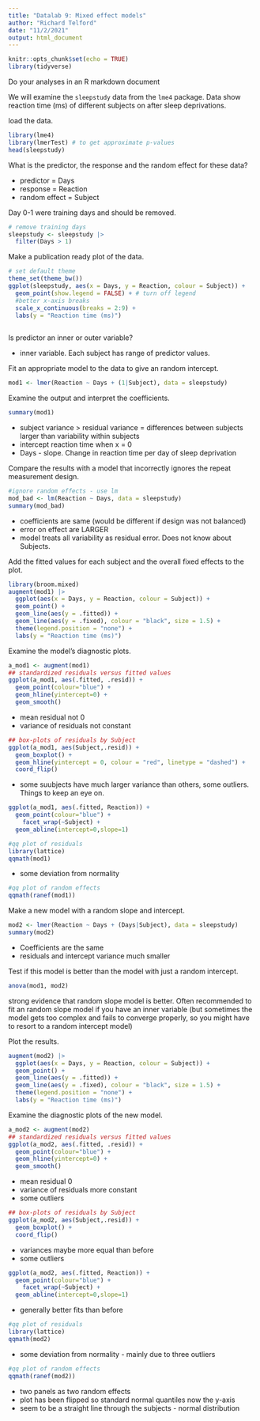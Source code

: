 ```yaml
---
title: "Datalab 9: Mixed effect models"
author: "Richard Telford"
date: "11/2/2021"
output: html_document
---
```


```r
knitr::opts_chunk$set(echo = TRUE)
library(tidyverse)
```

Do your analyses in an R markdown document

We will examine the `sleepstudy` data from the `lme4` package.
Data show reaction time (ms) of different subjects on after sleep deprivations.

load the data.

```r
library(lme4)
library(lmerTest) # to get approximate p-values
head(sleepstudy)
```


What is the predictor, the response and the random effect for these data?

- predictor = Days
- response = Reaction
- random effect = Subject

Day 0-1 were training days and should be removed.

```r
# remove training days
sleepstudy <- sleepstudy |> 
  filter(Days > 1)
```



Make a publication ready plot of the data.

```r
# set default theme
theme_set(theme_bw())
ggplot(sleepstudy, aes(x = Days, y = Reaction, colour = Subject)) +
  geom_point(show.legend = FALSE) + # turn off legend
  #better x-axis breaks
  scale_x_continuous(breaks = 2:9) +
  labs(y = "Reaction time (ms)")
  
```



Is predictor an inner or outer variable?

- inner variable. Each subject has range of predictor values.

Fit an appropriate model to the data to give an random intercept.

```r
mod1 <- lmer(Reaction ~ Days + (1|Subject), data = sleepstudy)
```


Examine the output and interpret the coefficients.

```r
summary(mod1)
```

- subject variance > residual variance = differences between subjects larger than variability within subjects
- intercept reaction time when x = 0
- Days - slope. Change in reaction time per day of sleep deprivation

Compare the results with a model that incorrectly ignores the repeat measurement design.

```r
#ignore random effects - use lm
mod_bad <- lm(Reaction ~ Days, data = sleepstudy)
summary(mod_bad)
```
 - coefficients are same (would be different if design was not balanced)
 - error on effect are LARGER
 - model treats all variability as residual error. Does not know about Subjects.

Add the fitted values for each subject and the overall fixed effects to the plot.

```r
library(broom.mixed)
augment(mod1) |> 
  ggplot(aes(x = Days, y = Reaction, colour = Subject)) +
  geom_point() +
  geom_line(aes(y = .fitted)) +
  geom_line(aes(y = .fixed), colour = "black", size = 1.5) +
  theme(legend.position = "none") +
  labs(y = "Reaction time (ms)")

```


Examine the model's diagnostic plots.

```r
a_mod1 <- augment(mod1)
## standardized residuals versus fitted values
ggplot(a_mod1, aes(.fitted, .resid)) + 
  geom_point(colour="blue") +
  geom_hline(yintercept=0) +
  geom_smooth()
```

- mean residual not 0
- variance of residuals not constant

```r
## box-plots of residuals by Subject
ggplot(a_mod1, aes(Subject,.resid)) + 
  geom_boxplot() + 
  geom_hline(yintercept = 0, colour = "red", linetype = "dashed") +
  coord_flip()
```

- some suubjects have much larger variance than others, some outliers. Things to keep an eye on.

```r
ggplot(a_mod1, aes(.fitted, Reaction)) + 
  geom_point(colour="blue") +
    facet_wrap(~Subject) +
  geom_abline(intercept=0,slope=1)
```


```r
#qq plot of residuals
library(lattice)
qqmath(mod1)
```

- some deviation from normality

```r
#qq plot of random effects
qqmath(ranef(mod1))
```


Make a new model with a random slope and intercept.

```r
mod2 <- lmer(Reaction ~ Days + (Days|Subject), data = sleepstudy)
summary(mod2)
```

- Coefficients are the same
- residuals and intercept variance much smaller

Test if this model is better than the model with just a random intercept.

```r
anova(mod1, mod2)
```
strong evidence that random slope model is better. Often recommended to fit an random slope model if you have an inner variable (but sometimes the model gets too complex and fails to converge properly, so you might have to resort to a random intercept model)

Plot the results.

```r
augment(mod2) |> 
  ggplot(aes(x = Days, y = Reaction, colour = Subject)) +
  geom_point() +
  geom_line(aes(y = .fitted)) +
  geom_line(aes(y = .fixed), colour = "black", size = 1.5) +
  theme(legend.position = "none") +
  labs(y = "Reaction time (ms)")
```


Examine the diagnostic plots of the new model.


```r
a_mod2 <- augment(mod2)
## standardized residuals versus fitted values
ggplot(a_mod2, aes(.fitted, .resid)) + 
  geom_point(colour="blue") +
  geom_hline(yintercept=0) +
  geom_smooth()
```

- mean residual 0
- variance of residuals more constant
- some outliers

```r
## box-plots of residuals by Subject
ggplot(a_mod2, aes(Subject,.resid)) + 
  geom_boxplot() + 
  coord_flip()
```

- variances maybe more equal than before
- some outliers

```r
ggplot(a_mod2, aes(.fitted, Reaction)) + 
  geom_point(colour="blue") +
    facet_wrap(~Subject) +
  geom_abline(intercept=0,slope=1)
```
 - generally better fits than before

```r
#qq plot of residuals
library(lattice)
qqmath(mod2)
```

- some deviation from normality - mainly due to three outliers

```r
#qq plot of random effects
qqmath(ranef(mod2))
```
 - two panels as two random effects
 - plot has been flipped so standard normal quantiles now the y-axis
 - seem to be a straight line through the subjects - normal distribution
